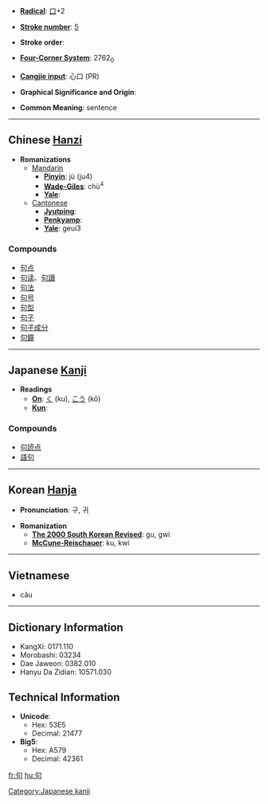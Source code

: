* '''[[Wiktionary:Chinese radical index| Radical]]''': [[Wiktionary:Chinese radical index 口|口]]+2

* '''[[Wiktionary:Chinese total strokes index|Stroke number]]''': [[Wiktionary:Chinese total strokes index 5|5]]

* '''Stroke order''': 

* '''[[Wiktionary:Chinese four corner index|Four-Corner System]]''': 2762<sub>0</sub>

* '''[[Wiktionary:Chinese Cangjie index|Cangjie input]]''': 心口 (PR)

* '''Graphical Significance and Origin''': 

* '''Common Meaning''': sentence

----

== Chinese [[Hanzi]] ==

* '''Romanizations'''
** [[Mandarin]]
*** '''[[Pinyin]]''': jù (ju4)
*** '''[[Wade-Giles]]''': chü<sup>4</sup>
*** '''[[Yale]]''': 
**[[Cantonese]]
***'''[[Jyutping]]''':
***'''[[Penkyamp]]''': 
***'''[[Yale]]''': geui3

===Compounds===
*[[句点]]
*[[句读]]、[[句讀]]
*[[句法]]
*[[句号]]
*[[句型]]
*[[句子]]
*[[句子成分]]
*[[句鐘]]

----

== Japanese [[Kanji]] ==

* '''Readings'''
** '''[[On]]''': [[く]] (ku), [[こう]] (kō)
** '''[[Kun]]''': 

===Compounds===
*[[句読点]]
*[[語句]]

----

== Korean [[Hanja]] ==

* '''Pronunciation''': 구, 귀

* '''Romanization'''
** '''[[The 2000 South Korean Revised Romanization|The 2000 South Korean Revised]]''': gu, gwi
** '''[[McCune-Reischauer]]''': ku, kwi

----

==Vietnamese==

*câu

----
== Dictionary Information ==

* KangXi: 0171.110
* Morobashi: 03234
* Dae Jaweon: 0382.010
* Hanyu Da Zidian: 10571.030

== Technical Information ==

* '''Unicode''':
** Hex: 53E5
** Decimal: 21477
* '''Big5''':
** Hex: A579
** Decimal: 42361

[[Category:Japanese kanji]]

[[fr:句]]
[[hu:句]]